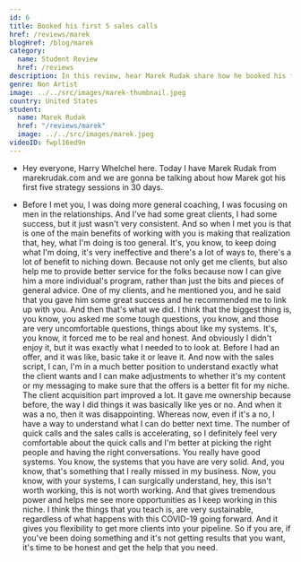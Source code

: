 ```yaml
---
id: 6
title: Booked his first 5 sales calls
href: /reviews/marek
blogHref: /blog/marek
category:
  name: Student Review
  href: /reviews
description: In this review, hear Marek Rudak share how he booked his first 5 sales calls without spending a dime on ads in less than 30 days.
genre: Non Artist
image: ../../src/images/marek-thumbnail.jpeg
country: United States
student:
  name: Marek Rudak
  href: "/reviews/marek"
  image: ../../src/images/marek.jpeg
videoID: fwpl16ed9n
---
```


- Hey everyone, Harry Whelchel here. Today I have Marek Rudak from marekrudak.com and we are gonna be talking about how Marek got his first five strategy sessions in 30 days.

- Before I met you, I was doing more general coaching, I was focusing on men in the relationships. And I've had some great clients, I had some success, but it just wasn't very consistent. And so when I met you is that is one of the main benefits of working with you is making that realization that, hey, what I'm doing is too general. It's, you know, to keep doing what I'm doing, it's very ineffective and there's a lot of ways to, there's a lot of benefit to niching down. Because not only get me clients, but also help me to provide better service for the folks because now I can give him a more individual's program, rather than just the bits and pieces of general advice. One of my clients, and he mentioned you, and he said that you gave him some great success and he recommended me to link up with you. And then that's what we did. I think that the biggest thing is, you know, you asked me some tough questions, you know, and those are very uncomfortable questions, things about like my systems. It's, you know, it forced me to be real and honest. And obviously I didn't enjoy it, but it was exactly what I needed to to look at. Before I had an offer, and it was like, basic take it or leave it. And now with the sales script, I can, I'm in a much better position to understand exactly what the client wants and I can make adjustments to whether it's my content or my messaging to make sure that the offers is a better fit for my niche. The client acquisition part improved a lot. It gave me ownership because before, the way I did things it was basically like yes or no. And when it was a no, then it was disappointing. Whereas now, even if it's a no, I have a way to understand what I can do better next time. The number of quick calls and the sales calls is accelerating, so I definitely feel very comfortable about the quick calls and I'm better at picking the right people and having the right conversations. You really have good systems. You know, the systems that you have are very solid. And, you know, that's something that I really missed in my business. Now, you know, with your systems, I can surgically understand, hey, this isn't worth working, this is not worth working. And that gives tremendous power and helps me see more opportunities as I keep working in this niche. I think the things that you teach is, are very sustainable, regardless of what happens with this COVID-19 going forward. And it gives you flexibility to get more clients into your pipeline. So if you are, if you've been doing something and it's not getting results that you want, it's time to be honest and get the help that you need.
